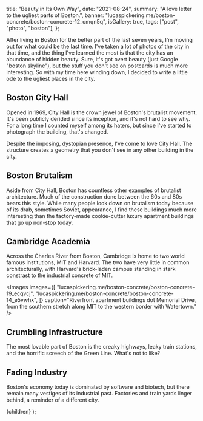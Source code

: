 
  title: "Beauty in Its Own Way",
  date: "2021-08-24",
  summary: "A love letter to the ugliest parts of Boston.",
  banner: "lucaspickering.me/boston-concrete/boston-concrete-12_omqn5q",
  isGallery: true,
  tags: ["post", "photo", "boston"],
};

After living in Boston for the better part of the last seven years, I'm moving out for what could be the last time. I've taken a lot of photos of the city in that time, and the thing I've learned the most is that the city has an abundance of hidden beauty. Sure, it's got overt beauty (just Google "boston skyline"), but the stuff you don't see on postcards is much more interesting. So with my time here winding down, I decided to write a little ode to the ugliest places in the city.

## Boston City Hall

Opened in 1969, City Hall is the crown jewel of Boston's brutalist movement. It's been publicly derided since its inception, and it's not hard to see why. For a long time I counted myself among its haters, but since I've started to photograph the building, that's changed.

<Images
  images="lucaspickering.me/boston-concrete/boston-concrete-03_ugan3j"
  caption="The building towers over City Hall Plaza like a bureaucratic prison."
/>

Despite the imposing, dystopian presence, I've come to love City Hall. The structure creates a geometry that you don't see in any other building in the city.

<Images
  images="lucaspickering.me/boston-concrete/boston-concrete-13_elboyh"
  caption='It certainly wouldn&apos;t be hard to picture this saying "Ministry of Truth".'
/>

<Images
  images="lucaspickering.me/boston-concrete/boston-concrete-02_mvqtsu"
  caption="Spaces like these are what make the building great. The overhangs and caverns create a feeling of security and approachability."
/>

<Images
  images="lucaspickering.me/boston-concrete/boston-concrete-01_vhw7df"
  caption="A watchful eye guards the plaza."
/>

## Boston Brutalism

Aside from City Hall, Boston has countless other examples of brutalist architecture. Much of the construction done between the 60s and 80s bears this style. While many people look down on brutalism today because of its drab, sometimes Soviet, appearance, I find these buildings much more interesting than the factory-made cookie-cutter luxury apartment buildings that go up non-stop today.

<Images
  images="lucaspickering.me/boston-concrete/boston-concrete-04_vne0sh"
  caption="The JFK Federal Building sits across the plaza from City Hall, but shares none of the same redeeming qualities. Its architecture is pedestrian in comparison to its neighbor."
/>

<Images
  images="lucaspickering.me/boston-concrete/boston-concrete-05_xbs5gu"
  caption="Down the street from City Hall Plaza, the Edward W. Brooke Courthouse (right) and Charles F. Hurley Building (left) stand side-by-side."
/>

<Images
  images="lucaspickering.me/boston-concrete/boston-concrete-06_vl7bxx"
  caption="The parking garage under the Hurley building lays in quiet solitude on a weekend."
/>

<Images
  images="lucaspickering.me/boston-concrete/boston-concrete-07_dq0ram"
  caption="These twins once dominated the skyline of the West End, but are becoming increasingly overshadowed by new developments."
/>

<Images
  images="lucaspickering.me/boston-concrete/boston-concrete-23_ieakvy"
  caption="This Boston University building very quickly became a favorite of mine to photograph. Its blocky features create a visual texture that stands out, even among other brutalist buildings in the city."
/>

## Cambridge Academia

Across the Charles River from Boston, Cambridge is home to two world famous institutions, MIT and Harvard. The two have very little in common architecturally, with Harvard's brick-laden campus standing in stark constrast to the industrial concrete of MIT.

<Images
  images="lucaspickering.me/boston-concrete/boston-concrete-24_egdag0"
  caption="The Harvard Science Center is one of the few brutalist buildings the campus has to offer."
/>

<Images
  images="lucaspickering.me/boston-concrete/boston-concrete-22_wclltd"
  caption="While not brutalist, MIT's Tang Hall is a favorite of mine because of its smooth prominence against the sky."
/>

<Images
  images="lucaspickering.me/boston-concrete/boston-concrete-18_joxolk"
  caption="MacGregor House, another MIT dorm, punctuates MIT's skyline."
/>

<Images
  images={[
    "lucaspickering.me/boston-concrete/boston-concrete-19_ecqvcj",
    "lucaspickering.me/boston-concrete/boston-concrete-14_e5vwhx",
  ]}
  caption="Riverfront apartment buildings dot Memorial Drive, from the southern stretch along MIT to the western border with Watertown."
/>

## Crumbling Infrastructure

The most lovable part of Boston is the creaky highways, leaky train stations, and the horrific screech of the Green Line. What's not to like?

<Images
  images="lucaspickering.me/boston-concrete/boston-concrete-11_o0b1mk"
  caption="Old Lechmere Station in East Cambridge. Partially closed in 2020, it will soon be replaced by a new station as part of the Green Line Extension project."
/>

<Images
  images="lucaspickering.me/boston-concrete/boston-concrete-10_i2nmma"
  caption="A canal cuts through the Charles River Dam. The only craft you're likely to see passing through are duck boats."
/>

<Images
  images="lucaspickering.me/boston-concrete/boston-concrete-15_lxj5zj"
  caption="The Western Avenue Bridge connects Cambridge and Allston, for now."
/>

<Images
  images="lucaspickering.me/boston-concrete/boston-concrete-09_nmqqb4"
  caption="A Green Line train approaches North Station."
/>

<Images
  images="lucaspickering.me/boston-concrete/boston-concrete-08_u4st2x"
  caption="A daring maneuver."
/>

<Images
  images="lucaspickering.me/boston-concrete/boston-concrete-17_mtshcb"
  caption="The Longfellow Bridge connects Cambridge's Kendall Square with Boston's Charles Street. Rebuilt in 2016, it provides an example of what Boston's infrastructure could look like with a little investment."
/>

## Fading Industry

Boston's economy today is dominated by software and biotech, but there remain many vestiges of its industrial past. Factories and train yards linger behind, a reminder of a different city.

<Images
  images="lucaspickering.me/boston-concrete/boston-concrete-21_fcyg5y"
  caption="A train car at its final resting place behind the MIT Police station."
/>

<Images
  images="lucaspickering.me/boston-concrete/boston-concrete-20_bteqay"
  caption="An old warehouse in Cambridge."
/>

<Images
  images="lucaspickering.me/boston-concrete/boston-concrete-16_iz2csg"
  caption="The Blackstone Steam Plant feels like a relic of an older time, but is still used by Harvard today."
/>

  <PostView metadata={metadata}>{children}</PostView>
);
